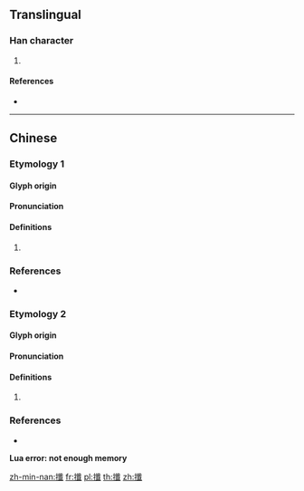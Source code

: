 ==Translingual==

===Han character===
{{Han char|rn=64|rad=手|as=17|sn=20|four=53050|canj=QOIM|ids=⿰扌韱}}

# {{defn|Han|sort=手17}}

====References====
* {{Han ref|kx=0462.500|dkj=12979|dj=0812.090|hdz=31984.150|uh=6515|ud=25877|bh=F44D|bd=62541}}

----

==Chinese==

===Etymology 1===
{{zh-forms}}

====Glyph origin====
{{Han etym}}

====Pronunciation====
{{zh-pron
|m=xiān
|c=saam1,cim1
|mc=y
|oc=y
|cat=
}}

====Definitions====
{{zh-hanzi}}

# {{rfdef|zh}}

===References===
* {{R:yue:mfccd}}

===Etymology 2===
{{zh-forms}}

====Glyph origin====
{{Han etym}}

====Pronunciation====
{{zh-pron
|m=jiān
|c=cim1,saam1
|mc=y
|oc=y
|cat=
}}

====Definitions====
{{zh-hanzi}}

# {{rfdef|zh}}

===References===
* {{R:yue:mfccd}}

<strong class="error"><span class="scribunto-error" id="mw-scribunto-error-1">Lua error: not enough memory</span></strong>

[[zh-min-nan:攕]]
[[fr:攕]]
[[pl:攕]]
[[th:攕]]
[[zh:攕]]